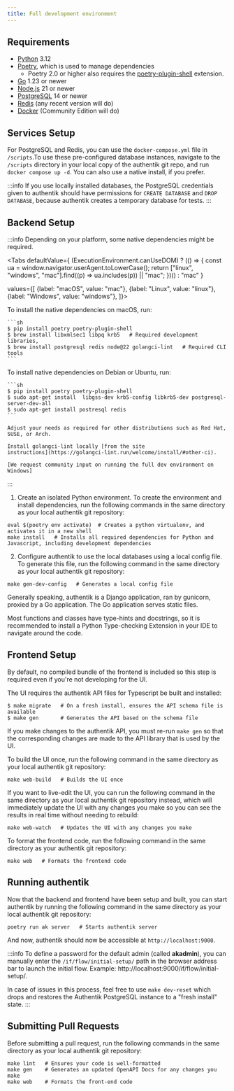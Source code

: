 ```yaml
---
title: Full development environment
---
```



## Requirements

- [Python](https://www.python.org/) 3.12
- [Poetry](https://python-poetry.org/), which is used to manage dependencies
    - Poetry 2.0 or higher also requires the [poetry-plugin-shell](https://github.com/python-poetry/poetry-plugin-shell) extension.
- [Go](https://go.dev/) 1.23 or newer
- [Node.js](https://nodejs.org/en) 21 or newer
- [PostgreSQL](https://www.postgresql.org/) 14 or newer
- [Redis](https://redis.io/) (any recent version will do)
- [Docker](https://www.docker.com/) (Community Edition will do)

## Services Setup

For PostgreSQL and Redis, you can use the `docker-compose.yml` file in `/scripts`.To use these pre-configured database instances, navigate to the `/scripts` directory in your local copy of the authentik git repo, and run `docker compose up -d`.
You can also use a native install, if you prefer.

:::info
If you use locally installed databases, the PostgreSQL credentials given to authentik should have permissions for `CREATE DATABASE` and `DROP DATABASE`, because authentik creates a temporary database for tests.
:::

## Backend Setup

:::info
Depending on your platform, some native dependencies might be required.

<Tabs
defaultValue={ (ExecutionEnvironment.canUseDOM) ? (() => {
const ua = window.navigator.userAgent.toLowerCase();
return ["linux", "windows", "mac"].find((p) => ua.includes(p)) || "mac";
})() : "mac" }

values={[
{label: "macOS", value: "mac"},
{label: "Linux", value: "linux"},
{label: "Windows", value: "windows"},
]}>

  <TabItem value="mac">
    To install the native dependencies on macOS, run:

    ```sh
    $ pip install poetry poetry-plugin-shell
    $ brew install libxmlsec1 libpq krb5   # Required development libraries,
    $ brew install postgresql redis node@22 golangci-lint   # Required CLI tools
    ```

  </TabItem>

  <TabItem value="linux">
    To install native dependencies on Debian or Ubuntu, run:

    ```sh
    $ pip install poetry poetry-plugin-shell
    $ sudo apt-get install  libgss-dev krb5-config libkrb5-dev postgresql-server-dev-all
    $ sudo apt-get install postresql redis
    ```

    Adjust your needs as required for other distributions such as Red Hat, SUSE, or Arch.

    Install golangci-lint locally [from the site
    instructions](https://golangci-lint.run/welcome/install/#other-ci).

  </TabItem>

  <TabItem value="windows">

    [We request community input on running the full dev environment on Windows]

  </TabItem>

</Tabs>

:::

1. Create an isolated Python environment. To create the environment and install dependencies, run the following commands in the same directory as your local authentik git repository:

```shell
eval $(poetry env activate)  # Creates a python virtualenv, and activates it in a new shell
make install   # Installs all required dependencies for Python and Javascript, including development dependencies
```

2. Configure authentik to use the local databases using a local config file. To generate this file, run the following command in the same directory as your local authentik git repository:

```shell
make gen-dev-config   # Generates a local config file
```

Generally speaking, authentik is a Django application, ran by gunicorn, proxied by a Go application. The Go application serves static files.

Most functions and classes have type-hints and docstrings, so it is recommended to install a Python Type-checking Extension in your IDE to navigate around the code.

## Frontend Setup

By default, no compiled bundle of the frontend is included so this step is required even if you're not developing for the UI.

The UI requires the authentik API files for Typescript be built and installed:

```
$ make migrate   # On a fresh install, ensures the API schema file is available
$ make gen       # Generates the API based on the schema file
```

If you make changes to the authentik API, you must re-run `make gen` so that the corresponding
changes are made to the API library that is used by the UI.

To build the UI once, run the following command in the same directory as your local authentik git repository:

```shell
make web-build   # Builds the UI once
```

If you want to live-edit the UI, you can run the following command in the same directory as your local authentik git repository instead, which will immediately update the UI with any changes you make so you can see the results in real time without needing to rebuild:

```shell
make web-watch   # Updates the UI with any changes you make
```

To format the frontend code, run the following command in the same directory as your authentik git repository:

```shell
make web   # Formats the frontend code
```

## Running authentik

Now that the backend and frontend have been setup and built, you can start authentik by running the following command in the same directory as your local authentik git repository:

```shell
poetry run ak server   # Starts authentik server
```

And now, authentik should now be accessible at `http://localhost:9000`.

:::info
To define a password for the default admin (called **akadmin**), you can manually enter the `/if/flow/initial-setup/` path in the browser address bar to launch the initial flow. Example: http://localhost:9000/if/flow/initial-setup/.

In case of issues in this process, feel free to use `make dev-reset` which drops and restores the Authentik PostgreSQL instance to a "fresh install" state.
:::

## Submitting Pull Requests

Before submitting a pull request, run the following commands in the same directory as your local authentik git repository:

```shell
make lint   # Ensures your code is well-formatted
make gen    # Generates an updated OpenAPI Docs for any changes you make
make web    # Formats the front-end code
```
